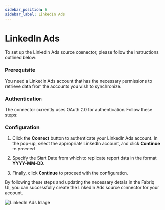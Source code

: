 ```yaml
---
sidebar_position: 6
sidebar_label: LinkedIn Ads
---
```

# LinkedIn Ads

To set up the LinkedIn Ads source connector, please follow the instructions outlined below:

### Prerequisite

You need a LinkedIn Ads account that has the necessary permissions to retrieve data from the accounts you wish to synchronize.

### Authentication

The connector currently uses OAuth 2.0 for authentication. Follow these steps:

### Configuration

1. Click the **Connect** button to authenticate your LinkedIn Ads account. In the pop-up, select the appropriate LinkedIn account, and click **Continue** to proceed.

2. Specify the Start Date from which to replicate report data in the format **YYYY-MM-DD**.

3. Finally, click **Continue** to proceed with the configuration.

By following these steps and updating the necessary details in the Fabriq UI, you can successfully create the LinkedIn Ads source connector for your account.

![LinkedIn Ads Image](/img/linkedin_ads.png)

